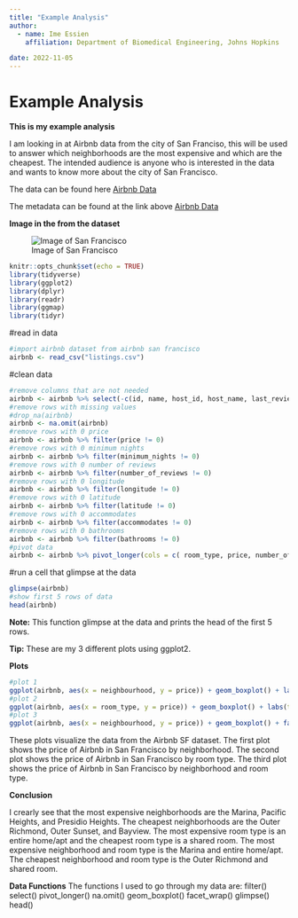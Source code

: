 ```yaml
---
title: "Example Analysis"
author: 
  - name: Ime Essien
    affiliation: Department of Biomedical Engineering, Johns Hopkins

date: 2022-11-05
---
```


# Example Analysis

**This is my example analysis**

I am looking in at Airbnb data from the city of San Franciso, this will be used to answer which neighborhoods are the most expensive and which are the cheapest. The intended audience is anyone who is interested in the data and wants to know more about the city of San Francisco.

The data can be found here [Airbnb Data](https://www.kaggle.com/airbnb/san-francisco)

The metadata can be found at the link above [Airbnb Data](https://www.kaggle.com/airbnb/san-francisco)

**Image in the from the dataset**

![Image of San Francisco](https://upload.wikimedia.org/wikipedia/commons/thumb/0/01/San_Francisco_with_two_bridges_and_the_fog.jpg/1200px-San_Francisco_with_two_bridges_and_the_fog.jpg)

```r
knitr::opts_chunk$set(echo = TRUE)
library(tidyverse)
library(ggplot2)
library(dplyr)
library(readr)
library(ggmap)
library(tidyr)
```

#read in data
```r
#import airbnb dataset from airbnb san francisco
airbnb <- read_csv("listings.csv")
```

#clean data
```r
#remove columns that are not needed
airbnb <- airbnb %>% select(-c(id, name, host_id, host_name, last_review, reviews_per_month, calculated_host_listings_count, availability_365))
#remove rows with missing values
#drop_na(airbnb)
airbnb <- na.omit(airbnb)
#remove rows with 0 price
airbnb <- airbnb %>% filter(price != 0)
#remove rows with 0 minimum nights
airbnb <- airbnb %>% filter(minimum_nights != 0)
#remove rows with 0 number of reviews
airbnb <- airbnb %>% filter(number_of_reviews != 0)
#remove rows with 0 longitude
airbnb <- airbnb %>% filter(longitude != 0)
#remove rows with 0 latitude
airbnb <- airbnb %>% filter(latitude != 0)
#remove rows with 0 accommodates
airbnb <- airbnb %>% filter(accommodates != 0)
#remove rows with 0 bathrooms
airbnb <- airbnb %>% filter(bathrooms != 0)
#pivot data
airbnb <- airbnb %>% pivot_longer(cols = c( room_type, price, number_of_reviews, latitude, longitude), names_to = "variable", values_to = "value")    
```

#run a cell that glimpse at the data
```r
glimpse(airbnb)
#show first 5 rows of data
head(airbnb)
```

::: {.callout-note}
**Note:** This function glimpse at the data and prints the head of the first 5 rows.
:::

::: {.callout-tip}
**Tip:** These are my 3 different plots using ggplot2.
:::

**Plots**


```r
#plot 1
ggplot(airbnb, aes(x = neighbourhood, y = price)) + geom_boxplot() + labs(title = "Price of Airbnb in San Francisco", subtitle = "By Neighborhood", caption = "Data from Airbnb San Francisco") + theme(plot.title = element_text(hjust = 0.5))
#plot 2
ggplot(airbnb, aes(x = room_type, y = price)) + geom_boxplot() + labs(title = "Price of Airbnb in San Francisco", subtitle = "By Room Type", caption = "Data from Airbnb San Francisco") + theme(plot.title = element_text(hjust = 0.5))
#plot 3
ggplot(airbnb, aes(x = neighbourhood, y = price)) + geom_boxplot() + facet_wrap(~room_type) + labs(title = "Price of Airbnb in San Francisco", subtitle = "By Neighborhood and Room Type", caption = "Data from Airbnb San Francisco") + theme(plot.title = element_text(hjust = 0.5))
```


::: {.column-margin}
These plots visualize the data from the Airbnb SF dataset. The first plot shows the price of Airbnb in San Francisco by neighborhood. The second plot shows the price of Airbnb in San Francisco by room type. The third plot shows the price of Airbnb in San Francisco by neighborhood and room type.
:::





**Conclusion**

I crearly see that the most expensive neighborhoods are the Marina, Pacific Heights, and Presidio Heights. The cheapest neighborhoods are the Outer Richmond, Outer Sunset, and Bayview. The most expensive room type is an entire home/apt and the cheapest room type is a shared room. The most expensive neighborhood and room type is the Marina and entire home/apt. The cheapest neighborhood and room type is the Outer Richmond and shared room.

**Data Functions**
The functions I used to go through my data are:
filter()
select()
pivot_longer()
na.omit()
geom_boxplot()
facet_wrap()
glimpse()
head()